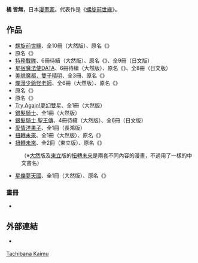 {{japanese|japanese=橘 皆無|kana=たちばな かいむ|romaji=Kaimu Tachibana}}{{漫畫}}
'''橘 皆無'''{{BD||2月18日|catIdx=Tachibana Kaimu}}，日本[[漫畫家|漫畫家]]。代表作是《[[螺旋前世緣|螺旋前世緣]]》。

==作品==
* [[螺旋前世緣|螺旋前世緣]]、全10冊（大然版）、原名《{{lang|ja|螺旋のかけら}}》
* 原名《{{lang|ja|ダーク・クライブ~カ・ビネ サガ~}}》
* [[特務戰隊|特務戰隊]]、6冊待續（大然版）、原名《{{lang|ja|特務戦隊シャインズマン}}》、全9冊（日文版）
* [[星宿魔法使DATA|星宿魔法使DATA]]、6冊待續（大然版）、原名《{{lang|ja|Data}}》、全8冊（日文版）
* [[美貌魔都．雙子晴明|美貌魔都．雙子晴明]]、全3冊、原名《{{lang|ja|美貌の魔都・ふたり晴明}}》
* [[爛漫少爺怪老師|爛漫少爺怪老師]]、全6冊（大然版）、原名《{{lang|ja|KOMISCH}}》
* 原名《{{lang|ja|BOYS LOVE (ディアプラスコミックス)}}》
* 原名《{{lang|ja|Tau}}》
* [[Try_Again!夢幻雙星|Try Again!夢幻雙星]]、全1冊（大然版）
* [[銀髮騎士|銀髮騎士]]、全1冊（大然版）
* [[銀髮騎士_聖王傳|銀髮騎士 聖王傳]]、4冊待續（大然版）、全6冊（日文版）
* [[愛情洋果子|愛情洋果子]]、全1冊（長鴻版）
* [[扭轉未來|扭轉未來]]、全1冊（大然版）、原名《{{lang|ja|ターニングポイント}}》
* [[扭轉未來|扭轉未來]]、全2冊（東立版）、原名《{{lang|ja|あしたのタマゴ}}》
:（※[[大然|大然]]版及[[東立|東立]]版的[[扭轉未來|扭轉未來]]是兩套不同內容的漫畫，不過用了一樣的中文書名）
* [[星爍夢天國|星爍夢天國]]、全1冊（大然版）、原名《{{lang|ja|ロイヤル‧ストレート‧フラッシュ}}》

===畫冊===
* {{lang|ja|螺旋 橘皆無原画集}}

==外部連結==
* {{ja}}[https://web.archive.org/web/20080104161334/http://hw001.gate01.com/himuronosakura/ {{lang|ja|公式サイト「氷室の桜」}}]

{{DEFAULTSORT:Kaimu Tachibana}}
[[Category:日本漫畫家|Tachibana Kaimu]]

{{Manga-stub}}